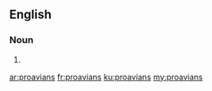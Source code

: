 ==English==

===Noun===
{{head|en|plural}}

# {{plural of|proavian|lang=en}}

[[ar:proavians]]
[[fr:proavians]]
[[ku:proavians]]
[[my:proavians]]